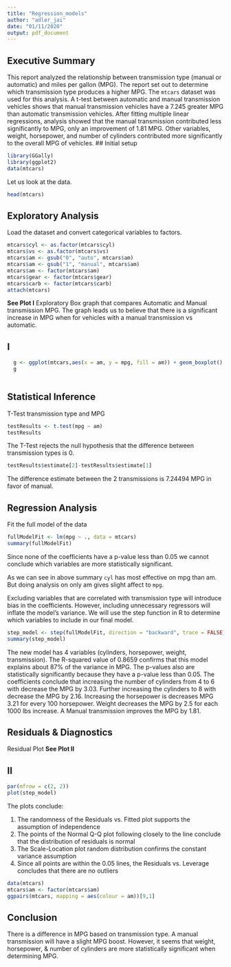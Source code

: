```yaml
---
title: "Regression_models"
author: "adler_jai"
date: "01/11/2020"
output: pdf_document
---
```

## Executive Summary


This report analyzed the relationship between transmission type (manual or 
automatic) and miles per gallon (MPG). The report set out to determine which 
transmission type produces a higher MPG. The `mtcars` dataset was used for this
analysis. A t-test between automatic and manual transmission vehicles shows that
manual transmission vehicles have a 7.245 greater MPG than automatic 
transmission vehicles. After fitting multiple linear regressions, analysis 
showed that the manual transmission contributed less significantly to MPG, only
an improvement of 1.81 MPG.  Other variables, weight, horsepower, and number of 
cylinders contributed more significantly to the overall MPG of vehicles.
## Initial setup
```r
library(GGally)
library(ggplot2)
data(mtcars)
```

Let us look at the data.
```r
head(mtcars)
```

## Exploratory Analysis

Load the dataset and convert categorical variables to factors.
```r
mtcars$cyl <- as.factor(mtcars$cyl)
mtcars$vs <- as.factor(mtcars$vs)
mtcars$am <- gsub("0", "auto", mtcars$am)
mtcars$am <- gsub("1", "manual", mtcars$am)
mtcars$am <- factor(mtcars$am)
mtcars$gear <- factor(mtcars$gear)
mtcars$carb <- factor(mtcars$carb)
attach(mtcars)
```

**See Plot I** 
Exploratory Box graph that compares Automatic and Manual 
transmission MPG. The graph leads us to believe that there is a significant 
increase in MPG when for vehicles with a manual transmission vs automatic.

## I
```r
  g <- ggplot(mtcars,aes(x = am, y = mpg, fill = am)) + geom_boxplot()
  g
      
```

## Statistical Inference

T-Test transmission type and MPG
```r
testResults <- t.test(mpg ~ am)
testResults
```
The T-Test rejects the null hypothesis that the difference between transmission
types is 0.  
```r
testResults$estimate[2]-testResults$estimate[1]
```
The difference estimate between the 2 transmissions is 7.24494 MPG in favor of 
manual.

## Regression Analysis

Fit the full model of the data
```r
fullModelFit <- lm(mpg ~ ., data = mtcars)
summary(fullModelFit) 
```
Since none of the coefficients have a p-value less than 0.05 we cannot conclude
which variables are more statistically significant. 

As we can see in above summary `cyl` has most effective on mpg than am.
But doing analysis on only am gives slight affect to `mpg`.

Excluding variables that are correlated with transmission type will introduce bias in the coefficients. However, including unnecessary regressors will inflate the model’s variance. We will use the step function in R to determine which variables to include in our final model.
```r
step_model <- step(fullModelFit, direction = "backward", trace = FALSE)
summary(step_model)
```

The new model has 4 variables (cylinders, horsepower, weight, transmission). The
R-squared value of 0.8659 confirms that this model explains about 87% of the 
variance in MPG. The p-values also are statistically significantly because they
have a p-value less than 0.05. The coefficients conclude that increasing the 
number of cylinders from 4 to 6 with decrease the MPG by 3.03.  Further 
increasing the cylinders to 8 with decrease the MPG by 2.16.  Increasing the 
horsepower is decreases MPG 3.21 for every 100 horsepower.  Weight decreases the
MPG by 2.5 for each 1000 lbs increase. A Manual transmission improves the MPG by
1.81.

## Residuals & Diagnostics
Residual Plot
**See Plot II**

## II
```r
par(mfrow = c(2, 2))
plot(step_model)
```
The plots conclude:

1. The randomness of the Residuals vs. Fitted plot supports the assumption of
independence
2. The points of the Normal Q-Q plot following closely to the line conclude that
the distribution of residuals is normal
3. The Scale-Location plot random distribution confirms the constant variance 
assumption
4. Since all points are within the 0.05 lines, the Residuals vs. Leverage 
concludes that there are no outliers

```r
data(mtcars)
mtcars$am <- factor(mtcars$am)
ggpairs(mtcars, mapping = aes(colour = am))[9,1]
```

## Conclusion

There is a difference in MPG based on transmission type. A manual transmission
will have a slight MPG boost. However, it seems that weight, horsepower, & 
number of cylinders are more statistically significant when determining MPG.


